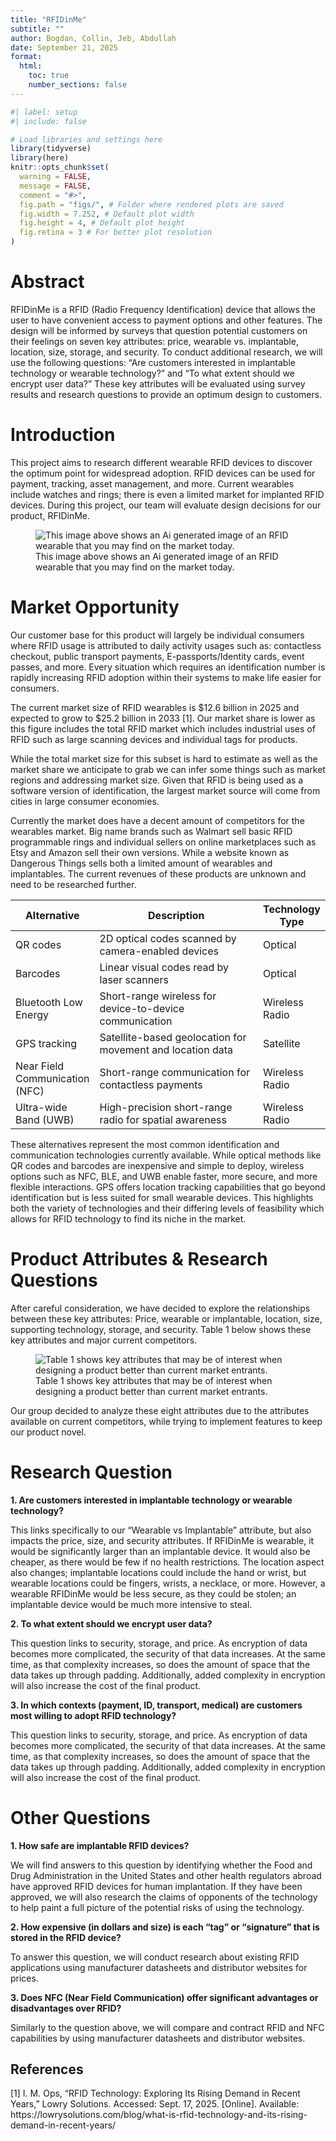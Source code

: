 ---
title: "RFIDinMe"
subtitle: ""
author: Bogdan, Collin, Jeb, Abdullah
date: September 21, 2025 
format: 
  html:
    toc: true 
    number_sections: false
---

```{r}
#| label: setup 
#| include: false

# Load libraries and settings here
library(tidyverse)
library(here)
knitr::opts_chunk$set(
  warning = FALSE,
  message = FALSE,
  comment = "#>",
  fig.path = "figs/", # Folder where rendered plots are saved
  fig.width = 7.252, # Default plot width
  fig.height = 4, # Default plot height
  fig.retina = 3 # For better plot resolution
)
```


# Abstract

RFIDinMe is a RFID (Radio Frequency Identification) device that allows the user to have convenient access to payment options and other features. The design will be informed by surveys that question potential customers on their feelings on seven key attributes: price, wearable vs. implantable, location, size, storage, and security. To conduct additional research, we will use the following questions: “Are customers interested in implantable technology or wearable technology?” and “To what extent should we encrypt user data?” These key attributes will be evaluated using survey results and research questions to provide an optimum design to customers.

# Introduction

This project aims to research different wearable RFID devices to discover the optimum point for widespread adoption. RFID devices can be used for payment, tracking, asset management, and more. Current wearables include watches and rings; there is even a limited market for implanted RFID devices. During this project, our team will evaluate design decisions for our product, RFIDinMe.

![This image above shows an Ai generated image of an RFID wearable that you may find on the market today.](images/AiWatch.png) 



# Market Opportunity

Our customer base for this product will largely be individual consumers where RFID usage is attributed to daily activity usages such as: contactless checkout, public transport payments, E-passports/Identity cards, event passes, and more. Every situation which requires an identification number is rapidly increasing RFID adoption within their systems to make life easier for consumers.

The current market size of RFID wearables is \$12.6 billion in 2025 and expected to grow to \$25.2 billion in 2033 \[1\]. Our market share is lower as this figure includes the total RFID market which includes industrial uses of RFID such as large scanning devices and individual tags for products.

While the total market size for this subset is hard to estimate as well as the market share we anticipate to grab we can infer some things such as market regions and addressing market size. Given that RFID is being used as a software version of identification, the largest market source will come from cities in large consumer economies.

Currently the market does have a decent amount of competitors for the wearables market. Big name brands such as Walmart sell basic RFID programmable rings and individual sellers on online marketplaces such as Etsy and Amazon sell their own versions. While a website known as Dangerous Things sells both a limited amount of wearables and implantables. The current revenues of these products are unknown and need to be researched further.


| Alternative             | Description                                                 | Technology Type |
|-------------------------|-------------------------------------------------------------|-----------------|
| QR codes                | 2D optical codes scanned by camera-enabled devices          | Optical         |
| Barcodes                | Linear visual codes read by laser scanners                  | Optical         |
| Bluetooth Low Energy    | Short-range wireless for device-to-device communication     | Wireless Radio  |
| GPS tracking            | Satellite-based geolocation for movement and location data  | Satellite       |
| Near Field Communication (NFC) | Short-range communication for contactless payments   | Wireless Radio  |
| Ultra-wide Band (UWB)   | High-precision short-range radio for spatial awareness      | Wireless Radio  |


These alternatives represent the most common identification and communication technologies currently available. While optical methods like QR codes and barcodes are inexpensive and simple to deploy, wireless options such as NFC, BLE, and UWB enable faster, more secure, and more flexible interactions. GPS offers location tracking capabilities that go beyond identification but is less suited for small wearable devices. This  highlights both the variety of technologies and their differing levels of feasibility which allows for RFID technology to find its niche in the market.


# Product Attributes & Research Questions

After careful consideration, we have decided to explore the relationships between these key attributes: Price, wearable or implantable, location, size, supporting technology, storage, and security. Table 1 below shows these key attributes and major current competitors.

![Table 1 shows key attributes that may be of interest when designing a product better than current market entrants.
](images/Attributes.png) 

Our group decided to analyze these eight attributes due to the attributes available on current competitors, while trying to implement features to keep our product novel.

# Research Question

**1. Are customers interested in implantable technology or wearable technology?**

This links specifically to our “Wearable vs Implantable” attribute, but also impacts the price, size, and security attributes. If RFIDinMe is wearable, it would be significantly larger than an implantable device. It would also be cheaper, as there would be few if no health restrictions. The location aspect also changes; implantable locations could include the hand or wrist, but wearable locations could be fingers, wrists, a necklace, or more. However, a wearable RFIDinMe would be less secure, as they could be stolen; an implantable device would be much more intensive to steal. 


**2. To what extent should we encrypt user data?**

This question links to security, storage, and price. As encryption of data becomes more complicated, the security of that data increases. At the same time, as that complexity increases, so does the amount of space that the data takes up through padding. Additionally, added complexity in encryption will also increase the cost of the final product.

**3. In which contexts (payment, ID, transport, medical) are customers most willing to adopt RFID technology?**

This question links to security, storage, and price. As encryption of data becomes more complicated, the security of that data increases. At the same time, as that complexity increases, so does the amount of space that the data takes up through padding. Additionally, added complexity in encryption will also increase the cost of the final product.

# Other Questions

**1. How safe are implantable RFID devices?**

We will find answers to this question by identifying whether the Food and Drug Administration in the United States and other health regulators abroad have approved RFID devices for human implantation. If they have been approved, we will also research the claims of opponents of the technology to help paint a full picture of the potential risks of using the technology.

**2. How expensive (in dollars and size) is each “tag” or “signature” that is stored in the RFID device?**

To answer this question, we will conduct research about existing RFID applications using manufacturer datasheets and distributor websites for prices.

**3. Does NFC (Near Field Communication) offer significant advantages or disadvantages over RFID?**

Similarly to the question above, we will compare and contract RFID and NFC capabilities by using manufacturer datasheets and distributor websites.

## References


[1] I. M. Ops, “RFID Technology: Exploring Its Rising Demand in Recent Years,” Lowry    Solutions. Accessed: Sept. 17, 2025. [Online]. Available:                     https://lowrysolutions.com/blog/what-is-rfid-technology-and-its-rising-demand-in-recent-years/

